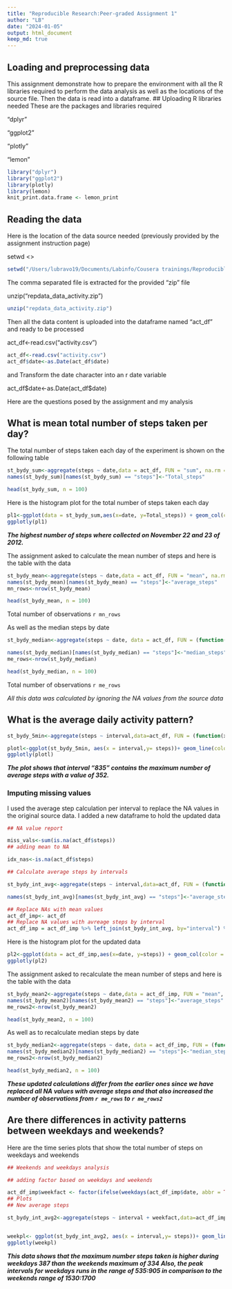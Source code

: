 ```yaml
---
title: "Reproducible Research:Peer-graded Assignment 1"
author: "LB"
date: "2024-01-05"
output: html_document
keep_md: true
---
```


## Loading and preprocessing data
This assignment demonstrate how to prepare the environment with all the R libraries required to perform the data analysis as well as the locations of the source file. Then the data is read into a dataframe.
## Uploading R libraries needed
  These are the packages and libraries required
  
"dplyr"

"ggplot2"

"plotly"

"lemon"


```` r
library("dplyr")
library("ggplot2")
library(plotly)
library(lemon)
knit_print.data.frame <- lemon_print

````

## Reading the data
Here is the location of the data source needed (previously provided by the assignment instruction page)

setwd <<Path to location>>
````r
setwd("/Users/lubravo19/Documents/Labinfo/Cousera trainings/Reproducible Research/assignment week2/assignment2")
````
The comma separated file is extracted for the provided "zip" file

unzip("repdata_data_activity.zip")
````r
unzip("repdata_data_activity.zip")
````

Then all the data content is uploaded into the dataframe named "act_df" and ready to be processed

act_df\<\-read.csv("activity.csv")
```` r
act_df<-read.csv("activity.csv")
act_df$date<-as.Date(act_df$date)
````
and Transform the date character into an r date variable

act_df\$date\<-as.Date(act_df\$date)

Here are the questions posed by the assignment and my analysis

## What is mean total number of steps taken per day?
The total number of steps taken each day of the experiment is shown on the following table
````r
st_bydy_sum<-aggregate(steps ~ date,data = act_df, FUN = "sum", na.rm = T)
names(st_bydy_sum)[names(st_bydy_sum) == "steps"]<-"Total_steps"
````
````r
head(st_bydy_sum, n = 100)
````
Here is the histogram plot for the total number of steps taken each day
```` r
pl1<-ggplot(data = st_bydy_sum,aes(x=date, y=Total_steps)) + geom_col(color = "blue",fill = "blue") + labs(x="Dates", y = "Tota Steps") + theme_bw()
ggplotly(pl1)
````
___The highest number of steps where collected on November 22 and 23 of 2012.___

The assignment asked to calculate the mean number of steps and here is the table with the data
```` r
st_bydy_mean<-aggregate(steps ~ date,data = act_df, FUN = "mean", na.rm = T)
names(st_bydy_mean)[names(st_bydy_mean) == "steps"]<-"average_steps"
mn_rows<-nrow(st_bydy_mean)
````

```` r
head(st_bydy_mean, n = 100)
````
Total number of observations `r mn_rows`

As well as the median steps by date
```` r
st_bydy_median<-aggregate(steps ~ date, data = act_df, FUN = (function(x){ifelse(sum(x==0) > 0 & sum(x != 0) > 0,median(x[x>0]), median(x))}))

names(st_bydy_median)[names(st_bydy_median) == "steps"]<-"median_steps"
me_rows<-nrow(st_bydy_median)
````


```` r
head(st_bydy_median, n = 100)
````
Total number of observations `r me_rows`

_All this data was calculated by ignoring the NA values from the source data_

## What is the average daily activity pattern?
```` r
st_bydy_5min<-aggregate(steps ~ interval,data=act_df, FUN = (function(x){ifelse(sum(x==0) > 0 & sum(x != 0) > 0,mean(x[x>0]), mean(x))})) 

plotl<-ggplot(st_bydy_5min, aes(x = interval,y= steps))+ geom_line(color = "blue")  + labs(y = "Average number of steps", x = "Intervals") + theme_bw()
ggplotly(plotl)

````
___The plot shows that interval "835" contains the maximum number of average steps with a value of 352.___

### Imputing missing values
I used the average step calculation per interval to replace the NA values in the original source data.
I added a new dataframe to hold the updated data
```` r
## NA value report

miss_vals<-sum(is.na(act_df$steps))
## adding mean to NA

idx_nas<-is.na(act_df$steps)

## Calculate average steps by intervals

st_bydy_int_avg<-aggregate(steps ~ interval,data=act_df, FUN = (function(x){ifelse(sum(x==0) > 0 & sum(x != 0) > 0,mean(x[x>0]), mean(x))})) 

names(st_bydy_int_avg)[names(st_bydy_int_avg) == "steps"]<-"average_steps"

## Replace NAs with mean values
act_df_imp<- act_df
## Replace NA values with avreage steps by interval
act_df_imp = act_df_imp %>% left_join(st_bydy_int_avg, by="interval") %>% mutate(steps = ifelse(is.na(steps),average_steps,steps), .keep='unused')

````
Here is the histogram plot for the updated data
```` r
pl2<-ggplot(data = act_df_imp,aes(x=date, y=steps)) + geom_col(color = "blue",fill = "blue") + labs(x="Dates", y = "Steps") + theme_bw()
ggplotly(pl2)
````
The assignment asked to recalculate the mean number of steps and here is the table with the data
```` r

st_bydy_mean2<-aggregate(steps ~ date,data = act_df_imp, FUN = "mean", na.rm = T)
names(st_bydy_mean2)[names(st_bydy_mean2) == "steps"]<-"average_steps"
me_rows2<-nrow(st_bydy_mean2)
````

```` r
head(st_bydy_mean2, n = 100)
````
As well as to recalculate median steps by date
```` r
st_bydy_median2<-aggregate(steps ~ date, data = act_df_imp, FUN = (function(x){ifelse(sum(x==0) > 0 & sum(x != 0) > 0,median(x[x>0]), median(x))}))
names(st_bydy_median2)[names(st_bydy_median2) == "steps"]<-"median_steps"
me_rows2<-nrow(st_bydy_median2)
````


```` r
head(st_bydy_median2, n = 100)
````
___These updated calculations differ from the earlier ones since we have replaced all NA values with average steps and that also increased the number of observations from `r me_rows` to `r me_rows2`___

## Are there differences in activity patterns between weekdays and weekends?
Here are the time series plots that show the total number of steps on weekdays and weekends

```` r
## Weekends and weekdays analysis

## adding factor based on weekdays and weekends

act_df_imp$weekfact <- factor(ifelse(weekdays(act_df_imp$date, abbr = TRUE) %in% c("Sat","Sun"), "Weekends","Weekdays"))
## Plots
## New average steps 

st_bydy_int_avg2<-aggregate(steps ~ interval + weekfact,data=act_df_imp, FUN = (function(x){ifelse(sum(x==0) > 0 & sum(x != 0) > 0,mean(x[x>0]), mean(x))})) 


weekpl<- ggplot(st_bydy_int_avg2, aes(x = interval,y= steps))+ geom_line(color = "blue")  + labs(y = "Number of steps", x = "5 minute intervals") + facet_wrap(~weekfact,ncol=1) + theme_bw()
ggplotly(weekpl)
````
___This data shows that the maximum number steps taken is higher during weekdays 387 than the weekends maximum of 334___
___Also, the peak intervals for weekdays runs in the range of 535:905 in comparison to the weekends range of 1530:1700___